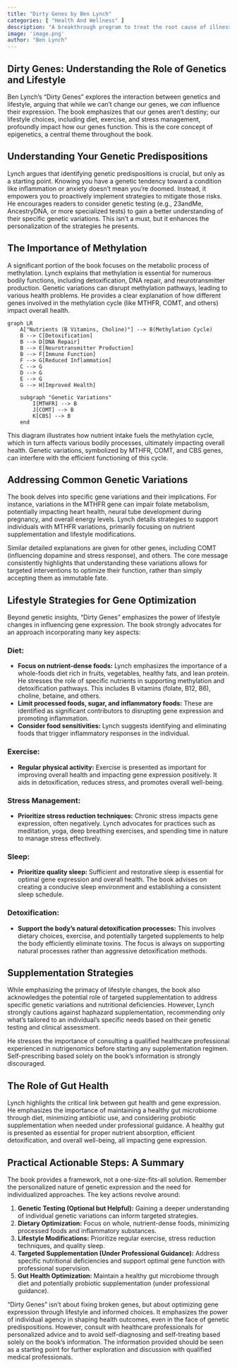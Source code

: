 ```yaml
---
title: "Dirty Genes by Ben Lynch"
categories: [ "Health And Wellness" ]
description: "A breakthrough program to treat the root cause of illness"
image: 'image.png'
author: "Ben Lynch"
---
```

## Dirty Genes: Understanding the Role of Genetics and Lifestyle

Ben Lynch's "Dirty Genes" explores the interaction between genetics and lifestyle, arguing that while we can't change our genes, we *can* influence their expression. The book emphasizes that our genes aren't destiny; our lifestyle choices, including diet, exercise, and stress management, profoundly impact how our genes function. This is the core concept of epigenetics, a central theme throughout the book.

##  Understanding Your Genetic Predispositions

Lynch argues that identifying genetic predispositions is crucial, but only as a starting point. Knowing you have a genetic tendency toward a condition like inflammation or anxiety doesn't mean you're doomed. Instead, it empowers you to proactively implement strategies to mitigate those risks. He encourages readers to consider genetic testing (e.g., 23andMe, AncestryDNA, or more specialized tests) to gain a better understanding of their specific genetic variations. This isn't a must, but it enhances the personalization of the strategies he presents.

## The Importance of Methylation

A significant portion of the book focuses on the metabolic process of methylation. Lynch explains that methylation is essential for numerous bodily functions, including detoxification, DNA repair, and neurotransmitter production. Genetic variations can disrupt methylation pathways, leading to various health problems. He provides a clear explanation of how different genes involved in the methylation cycle (like MTHFR, COMT, and others) impact overall health.

```mermaid
graph LR
    A["Nutrients (B Vitamins, Choline)"] --> B(Methylation Cycle)
    B --> C[Detoxification]
    B --> D[DNA Repair]
    B --> E[Neurotransmitter Production]
    B --> F[Immune Function]
    F --> G[Reduced Inflammation]
    C --> G
    D --> G
    E --> G
    G --> H[Improved Health]
    
    subgraph "Genetic Variations"
        I[MTHFR] --> B
        J[COMT] --> B
        K[CBS] --> B
    end
```

This diagram illustrates how nutrient intake fuels the methylation cycle, which in turn affects various bodily processes, ultimately impacting overall health.  Genetic variations, symbolized by MTHFR, COMT, and CBS genes, can interfere with the efficient functioning of this cycle.

##  Addressing Common Genetic Variations

The book delves into specific gene variations and their implications. For instance, variations in the MTHFR gene can impair folate metabolism, potentially impacting heart health, neural tube development during pregnancy, and overall energy levels.  Lynch details strategies to support individuals with MTHFR variations, primarily focusing on nutrient supplementation and lifestyle modifications.

Similar detailed explanations are given for other genes, including COMT (influencing dopamine and stress response), and others. The core message consistently highlights that understanding these variations allows for targeted interventions to optimize their function, rather than simply accepting them as immutable fate.

##  Lifestyle Strategies for Gene Optimization

Beyond genetic insights, "Dirty Genes" emphasizes the power of lifestyle changes in influencing gene expression. The book strongly advocates for an approach incorporating many key aspects:

### Diet:

* **Focus on nutrient-dense foods:**  Lynch emphasizes the importance of a whole-foods diet rich in fruits, vegetables, healthy fats, and lean protein. He stresses the role of specific nutrients in supporting methylation and detoxification pathways. This includes B vitamins (folate, B12, B6), choline, betaine, and others.
* **Limit processed foods, sugar, and inflammatory foods:**  These are identified as significant contributors to disrupting gene expression and promoting inflammation.
* **Consider food sensitivities:** Lynch suggests identifying and eliminating foods that trigger inflammatory responses in the individual.

### Exercise:

* **Regular physical activity:** Exercise is presented as important for improving overall health and impacting gene expression positively. It aids in detoxification, reduces stress, and promotes overall well-being.

### Stress Management:

* **Prioritize stress reduction techniques:** Chronic stress impacts gene expression, often negatively. Lynch advocates for practices such as meditation, yoga, deep breathing exercises, and spending time in nature to manage stress effectively.

### Sleep:

* **Prioritize quality sleep:**  Sufficient and restorative sleep is essential for optimal gene expression and overall health.  The book advises on creating a conducive sleep environment and establishing a consistent sleep schedule.

### Detoxification:

* **Support the body's natural detoxification processes:**  This involves dietary choices, exercise, and potentially targeted supplements to help the body efficiently eliminate toxins.  The focus is always on supporting natural processes rather than aggressive detoxification methods.

##  Supplementation Strategies

While emphasizing the primacy of lifestyle changes, the book also acknowledges the potential role of targeted supplementation to address specific genetic variations and nutritional deficiencies.  However, Lynch strongly cautions against haphazard supplementation, recommending only what's tailored to an individual's specific needs based on their genetic testing and clinical assessment.

He stresses the importance of consulting a qualified healthcare professional experienced in nutrigenomics before starting any supplementation regimen.  Self-prescribing based solely on the book's information is strongly discouraged.


##  The Role of Gut Health

Lynch highlights the critical link between gut health and gene expression.  He emphasizes the importance of maintaining a healthy gut microbiome through diet, minimizing antibiotic use, and considering probiotic supplementation when needed under professional guidance.  A healthy gut is presented as essential for proper nutrient absorption, efficient detoxification, and overall well-being, all impacting gene expression.


##  Practical Actionable Steps:  A Summary

The book provides a framework, not a one-size-fits-all solution.  Remember the personalized nature of genetic expression and the need for individualized approaches. The key actions revolve around:

1. **Genetic Testing (Optional but Helpful):** Gaining a deeper understanding of individual genetic variations can inform targeted strategies.
2. **Dietary Optimization:** Focus on whole, nutrient-dense foods, minimizing processed foods and inflammatory substances.
3. **Lifestyle Modifications:** Prioritize regular exercise, stress reduction techniques, and quality sleep.
4. **Targeted Supplementation (Under Professional Guidance):**  Address specific nutritional deficiencies and support optimal gene function with professional supervision.
5. **Gut Health Optimization:**  Maintain a healthy gut microbiome through diet and potentially probiotic supplementation (under professional guidance).

"Dirty Genes" isn't about fixing broken genes, but about optimizing gene expression through lifestyle and informed choices. It emphasizes the power of individual agency in shaping health outcomes, even in the face of genetic predispositions.  However, consult with healthcare professionals for personalized advice and to avoid self-diagnosing and self-treating based solely on the book's information. The information provided should be seen as a starting point for further exploration and discussion with qualified medical professionals.

